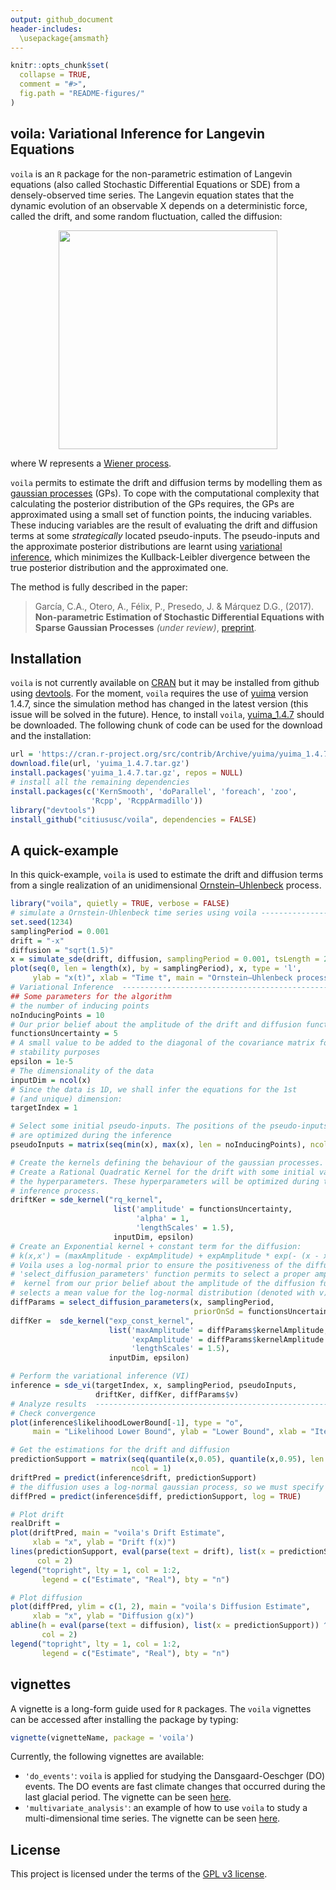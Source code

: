 ```yaml
---
output: github_document
header-includes: 
  \usepackage{amsmath}
---
```


```r
knitr::opts_chunk$set(
  collapse = TRUE,
  comment = "#>",
  fig.path = "README-figures/"
)
```

## voila: Variational Inference for Langevin Equations
`voila` is an `R` package for the non-parametric estimation of Langevin
equations (also called Stochastic Differential Equations or SDE) from a 
densely-observed time series. The Langevin equation states that the dynamic
evolution of an observable X depends on a deterministic force, 
called the drift, and some random fluctuation, called the diffusion:

<img src=README-figures/langevin_annotated.png width=350 style="display: block; margin: auto;" >

where W represents a [Wiener process](https://en.wikipedia.org/wiki/Wiener_process).

`voila` permits to estimate the drift and diffusion terms by modelling them as
[gaussian processes](http://katbailey.github.io/post/gaussian-processes-for-dummies/)
(GPs). To cope with the computational complexity that calculating the posterior 
distribution of the GPs requires, the GPs are approximated using a small set of 
function points, the inducing variables.  These inducing variables are the
result of evaluating the drift  and diffusion terms at some _strategically_ 
located pseudo-inputs. The pseudo-inputs and the approximate posterior 
distributions are learnt using 
[variational inference](http://blog.evjang.com/2016/08/variational-bayes.html),
which minimizes the  Kullback-Leibler divergence between the true posterior 
distribution and the approximated one. 

The method is fully described in the paper:

> García, C.A., Otero, A., Félix, P., Presedo, J. & Márquez D.G., (2017). **Non-parametric Estimation of Stochastic Differential Equations with 
Sparse Gaussian Processes** _(under review)_,  [preprint](https://arxiv.org/abs/1704.04375).

## Installation
`voila` is not currently available on [CRAN](http://cran.r-project.org/) but it
may be installed from github using [devtools](https://github.com/hadley/devtools).
For the moment, `voila` requires the use of [yuima](https://yuima-project.com)
version 1.4.7, since the simulation method has changed in the latest version 
(this issue will be solved in the future). Hence, to install `voila`,
[yuima_1.4.7](https://cran.r-project.org/src/contrib/Archive/yuima/yuima_1.4.7.tar.gz) 
should be downloaded. The following chunk of code can be used for the download 
and the installation:

```R
url = 'https://cran.r-project.org/src/contrib/Archive/yuima/yuima_1.4.7.tar.gz'
download.file(url, 'yuima_1.4.7.tar.gz')
install.packages('yuima_1.4.7.tar.gz', repos = NULL)
# install all the remaining dependencies
install.packages(c('KernSmooth', 'doParallel', 'foreach', 'zoo',
                  'Rcpp', 'RcppArmadillo'))
library("devtools")
install_github("citiususc/voila", dependencies = FALSE)
```

## A quick-example
In this quick-example, `voila` is used to estimate the drift and diffusion terms  
from a single realization of an unidimensional
[Ornstein–Uhlenbeck](https://en.wikipedia.org/wiki/Ornstein%E2%80%93Uhlenbeck_process)
process.

```r
library("voila", quietly = TRUE, verbose = FALSE)
# simulate a Ornstein-Uhlenbeck time series using voila ---------------------
set.seed(1234)
samplingPeriod = 0.001
drift = "-x"
diffusion = "sqrt(1.5)"
x = simulate_sde(drift, diffusion, samplingPeriod = 0.001, tsLength = 20000)
plot(seq(0, len = length(x), by = samplingPeriod), x, type = 'l',
     ylab = "x(t)", xlab = "Time t", main = "Ornstein–Uhlenbeck process")
# Variational Inference  ----------------------------------------------------
## Some parameters for the algorithm
# the number of inducing points
noInducingPoints = 10 
# Our prior belief about the amplitude of the drift and diffusion functions
functionsUncertainty = 5 
# A small value to be added to the diagonal of the covariance matrix for
# stability purposes
epsilon = 1e-5
# The dimensionality of the data
inputDim = ncol(x)
# Since the data is 1D, we shall infer the equations for the 1st
# (and unique) dimension:
targetIndex = 1

# Select some initial pseudo-inputs. The positions of the pseudo-inputs
# are optimized during the inference
pseudoInputs = matrix(seq(min(x), max(x), len = noInducingPoints), ncol = 1)

# Create the kernels defining the behaviour of the gaussian processes. 
# Create a Rational Quadratic Kernel for the drift with some initial values for
# the hyperparameters. These hyperparameters will be optimized during the 
# inference process.
driftKer = sde_kernel("rq_kernel",
                       list('amplitude' = functionsUncertainty,
                            'alpha' = 1,
                            'lengthScales' = 1.5),
                       inputDim, epsilon)
# Create an Exponential kernel + constant term for the diffusion:
# k(x,x') = (maxAmplitude - expAmplitude) + expAmplitude * exp(- (x - x') ^ 2 / (2 * lengthScale))
# Voila uses a log-normal prior to ensure the positiveness of the diffusion. The 
# 'select_diffusion_parameters' function permits to select a proper amplitude for the
#  kernel from our prior belief about the amplitude of the diffusion function. It also
# selects a mean value for the log-normal distribution (denoted with v)
diffParams = select_diffusion_parameters(x, samplingPeriod, 
                                         priorOnSd = functionsUncertainty)
diffKer =  sde_kernel("exp_const_kernel",
                      list('maxAmplitude' = diffParams$kernelAmplitude,
                           'expAmplitude' = diffParams$kernelAmplitude * 1e-3,
                           'lengthScales' = 1.5),
                      inputDim, epsilon)

# Perform the variational inference (VI)
inference = sde_vi(targetIndex, x, samplingPeriod, pseudoInputs, 
                   driftKer, diffKer, diffParams$v)
# Analyze results  --------------------------------------------------------
# Check convergence
plot(inference$likelihoodLowerBound[-1], type = "o",
     main = "Likelihood Lower Bound", ylab = "Lower Bound", xlab = "Iteration")

# Get the estimations for the drift and diffusion
predictionSupport = matrix(seq(quantile(x,0.05), quantile(x,0.95), len = 100),
                           ncol = 1)
driftPred = predict(inference$drift, predictionSupport)
# the diffusion uses a log-normal gaussian process, so we must specify log = TRUE
diffPred = predict(inference$diff, predictionSupport, log = TRUE)

# Plot drift
realDrift = 
plot(driftPred, main = "voila's Drift Estimate",
     xlab = "x", ylab = "Drift f(x)")
lines(predictionSupport, eval(parse(text = drift), list(x = predictionSupport)),
      col = 2)
legend("topright", lty = 1, col = 1:2,
       legend = c("Estimate", "Real"), bty = "n")

# Plot diffusion
plot(diffPred, ylim = c(1, 2), main = "voila's Diffusion Estimate",
     xlab = "x", ylab = "Diffusion g(x)")
abline(h = eval(parse(text = diffusion), list(x = predictionSupport)) ^ 2,
       col = 2)
legend("topright", lty = 1, col = 1:2,
       legend = c("Estimate", "Real"), bty = "n")
```

## vignettes
A vignette is a long-form guide used for `R` packages. The `voila` vignettes
can be accessed after installing the package by typing:

```R
vignette(vignetteName, package = 'voila')
```

Currently, the following vignettes are available:
  
  * `'do_events'`: `voila` is applied for studying the Dansgaard-Oeschger (DO) 
  events. The DO events are fast climate changes that occurred during the last 
  glacial period. The vignette can be seen
  [here](https://citiususc.github.io/voila/do_events.html).
  * `'multivariate_analysis'`: an example of how to use `voila` to study 
  a multi-dimensional time series. The vignette can be seen
  [here](https://citiususc.github.io/voila/multivariate_analysis.html).

## License
This project is licensed under the terms of the [GPL v3 license](LICENSE).

